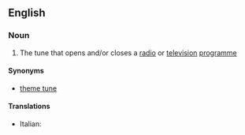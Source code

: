 ==English==

===Noun===
{{en-noun|head=[[signature]] [[tune]]}}

# {{music}} The tune that opens and/or closes a [[radio]] or [[television]] [[programme]]

====Synonyms====
* [[theme tune]]

====Translations====
{{trans-top|music to open or close a program}}
* Italian: {{t-|it|sigla musicale|f}}
{{trans-mid}}
{{trans-bottom}}